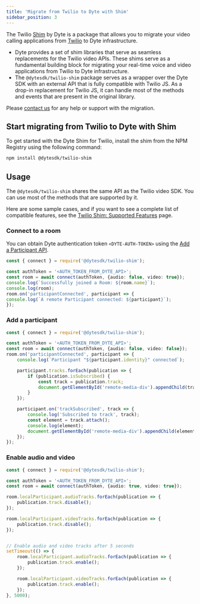 ```yaml
---
title: 'Migrate from Twilio to Dyte with Shim'
sidebar_position: 3
---
```


The Twilio [Shim](<https://en.wikipedia.org/wiki/Shim_(computing)>) by Dyte is a package that allows you to migrate your video calling applications from [Twilio](https://sdk.twilio.com/js/video/releases/2.27.0/docs/index.html) to Dyte infrastructure.

- Dyte provides a set of shim libraries that serve as seamless replacements for the Twilio video APIs. These shims serve as a fundamental building block for migrating your real-time voice and video applications from Twilio to Dyte infrastructure.
- The `@dytesdk/twilio-shim` package serves as a wrapper over the Dyte SDK with an external API that is fully compatible with Twilio JS. As a drop-in replacement for Twilio JS, it can handle most of the methods and events that are present in the original library.

Please [contact us](https://dyte.io/contact) for any help or support with the migration.

## Start migrating from Twilio to Dyte with Shim

To get started with the Dyte Shim for Twilio, install the shim from the NPM Registry using the following command:

```bash npm
npm install @dytesdk/twilio-shim
```

## Usage

The `@dytesdk/twilio-shim` shares the same API as the Twilio video SDK. You can use most of the methods that are supported by it.

Here are some sample cases, and if you want to see a complete list of compatible features, see the [Twilio Shim: Supported Features](/guides/migration/twilio/compatibility-shim-twilio) page.

### Connect to a room

You can obtain Dyte authentication token `<DYTE-AUTH-TOKEN>` using the [Add a Participant API](/api#/operations/add_participant).

```ts
const { connect } = require('@dytesdk/twilio-shim');

const authToken = '<AUTH_TOKEN_FROM_DYTE_API>';
const room = await connect(authToken, {audio: false, video: true});
console.log(`Successfully joined a Room: ${room.name}`);
console.log(room);
room.on('participantConnected', participant => {
console.log(`A remote Participant connected: ${participant}`);
});
```

### Add a participant

```ts
const { connect } = require('@dytesdk/twilio-shim');

const authToken = '<AUTH_TOKEN_FROM_DYTE_API>';
const room = await connect(authToken, {audio: false, video: false});
room.on('participantConnected', participant => {
    console.log(`Participant "${participant.identity}" connected`);

    participant.tracks.forEach(publication => {
        if (publication.isSubscribed) {
            const track = publication.track;
            document.getElementById('remote-media-div').appendChild(track.attach());
        }
    });

    participant.on('trackSubscribed', track => {
        console.log('Subscribed to track', track);
        const element = track.attach();
        console.log(element);
        document.getElementById('remote-media-div').appendChild(element);
    });
});
```

### Enable audio and video

```ts
const { connect } = require('@dytesdk/twilio-shim');

const authToken = '<AUTH_TOKEN_FROM_DYTE_API>';
const room = await connect(authToken, {audio: true, video: true});

room.localParticipant.audioTracks.forEach(publication => {
    publication.track.disable();
});

room.localParticipant.videoTracks.forEach(publication => {
    publication.track.disable();
});


// Enable audio and video tracks after 5 seconds
setTimeout(() => {
    room.localParticipant.audioTracks.forEach(publication => {
        publication.track.enable();
    });

    room.localParticipant.videoTracks.forEach(publication => {
        publication.track.enable();
    });
}, 5000);
```
